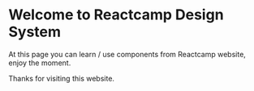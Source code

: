 
<Meta title="Example/Introduction" />

# Welcome to Reactcamp Design System

At this page you can learn / use components from Reactcamp website,
enjoy the moment.

Thanks for visiting this website.
